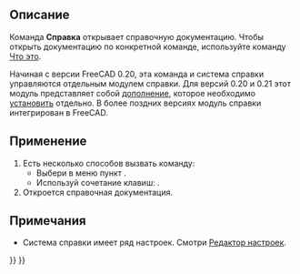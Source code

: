 <languages/>

{{Docnav/ru
|
|[[Std_FreeCADWebsite/ru|Команда Меню Сайт FreeCAD]]
|[[Std_Help_Menu/ru|Раздел Меню Справка]]
|IconL=
|IconR=Std_FreeCADWebsite.svg
|IconC=Freecad.svg
}}

{{GuiCommand/ru
|Name=Std OnlineHelp
|Name/ru=Команда Меню Справка
|MenuLocation=Справка → Справка
|Workbenches=Все
|Shortcut={{KEY|F1}}
|SeeAlso=[[Std_WhatsThis|Команда Меню Что это]]
}}

<span id="Description"></span>
==Описание==

Команда '''Справка''' открывает справочную документацию. Чтобы открыть документацию по конкретной команде, используйте команду [[Std_WhatsThis/ru|Что это]].

Начиная с версии FreeCAD 0.20, эта команда и система справки управляются отдельным модулем справки. Для версий 0.20 и 0.21 этот модуль представляет собой [https://github.com/FreeCAD/FreeCAD-Help дополнение], которое необходимо [[Std_AddonMgr/ru|установить]] отдельно. В более поздних версиях модуль справки интегрирован в FreeCAD.

<span id="Usage"></span>
==Применение==

# Есть несколько способов вызвать команду:
#* Выбери в меню пункт {{MenuCommand|Справка → [[Image:Std_OnlineHelp.svg|16px]] Справка}}.
#* Используй сочетание клавиш: {{KEY|F1}}.
# Откроется справочная документация.

<span id="Notes"></span>
==Примечания==

* Система справки имеет ряд настроек. Смотри [[Preferences_Editor/ru#Help|Редактор настроек]].


{{Docnav/ru
|
|[[Std_FreeCADWebsite/ru|Команда Меню Сайт FreeCAD]]
|[[Std_Help_Menu/ru|Раздел Меню Справка]]
|IconL=
|IconR=Std_FreeCADWebsite.svg
|IconC=Freecad.svg
}}

{{Std_Base_navi{{#translation:}}}}
{{Userdocnavi{{#translation:}}}}